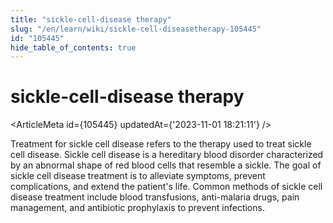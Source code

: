 ```yaml
---
title: "sickle-cell-disease therapy"
slug: "/en/learn/wiki/sickle-cell-diseasetherapy-105445"
id: "105445"
hide_table_of_contents: true
---
```



# sickle-cell-disease therapy

<ArticleMeta id={105445} updatedAt={'2023-11-01 18:21:11'} />
<div className='border-solid border-b border-t-0 my-4 border-[var(--ifm-color-gray-300)]' />

Treatment for sickle cell disease refers to the therapy used to treat sickle cell disease. Sickle cell disease is a hereditary blood disorder characterized by an abnormal shape of red blood cells that resemble a sickle. The goal of sickle cell disease treatment is to alleviate symptoms, prevent complications, and extend the patient's life. Common methods of sickle cell disease treatment include blood transfusions, anti-malaria drugs, pain management, and antibiotic prophylaxis to prevent infections.
